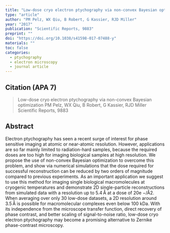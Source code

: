 ```yaml
---
title: "Low-dose cryo electron ptychography via non-convex Bayesian optimization"
type: "article"
author: "PM Pelz, WX Qiu, B Robert, G Kassier, RJD Miller"
year: "2017"
publication: "Scientific Reports, 9883"
preprint: ""
doi: "https://doi.org/10.1038/s41598-017-07488-y"
materials: ""
toc: false
categories:
  - ptychography
  - electron microscopy
  - journal article
---
```


## Citation (APA 7)

> Low-dose cryo electron ptychography via non-convex Bayesian optimization
PM Pelz, WX Qiu, B Robert, G Kassier, RJD Miller
Scientific Reports, 9883


## Abstract

Electron ptychography has seen a recent surge of interest for phase sensitive imaging at atomic or near-atomic resolution. However, applications are so far mainly limited to radiation-hard samples, because the required doses are too high for imaging biological samples at high resolution. We propose the use of non-convex Bayesian optimization to overcome this problem, and show via numerical simulations that the dose required for successful reconstruction can be reduced by two orders of magnitude compared to previous experiments. As an important application we suggest to use this method for imaging single biological macromolecules at cryogenic temperatures and demonstrate 2D single-particle reconstructions from simulated data with a resolution up to 5.4 Å at a dose of 20e −/Å2. When averaging over only 30 low-dose datasets, a 2D resolution around 3.5 Å is possible for macromolecular complexes even below 100 kDa. With its independence from the microscope transfer function, direct recovery of phase contrast, and better scaling of signal-to-noise ratio, low-dose cryo electron ptychography may become a promising alternative to Zernike phase-contrast microscopy.

